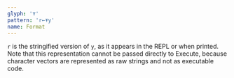 ```yaml
---
glyph: '⍕'
pattern: 'r←⍕y'
name: Format
---
```


`r` is the stringified version of `y`, as it appears in the REPL or when printed. Note that this representation cannot be passed directly to Execute, because character vectors are represented as raw strings and not as executable code.
